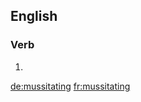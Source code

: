 ==English==

===Verb===
{{head|en|present participle}}

# {{present participle of|mussitate|lang=en}}

[[de:mussitating]]
[[fr:mussitating]]